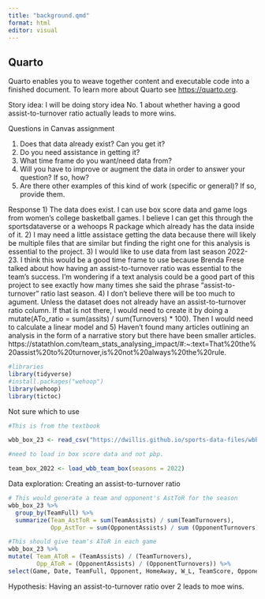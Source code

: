 ```yaml
---
title: "background.qmd"
format: html
editor: visual
---
```


## Quarto

Quarto enables you to weave together content and executable code into a finished document. To learn more about Quarto see <https://quarto.org>.

Story idea: I will be doing story idea No. 1 about whether having a good assist-to-turnover ratio actually leads to more wins.

Questions in Canvas assignment

1) Does that data already exist? Can you get it?
2) Do you need assistance in getting it?
3) What time frame do you want/need data from?
4) Will you have to improve or augment the data in order to answer your question? If so, how?
5) Are there other examples of this kind of work (specific or general)? If so, provide them.

Response
1) The data does exist. I can use box score data and game logs from women's college basketball games. I believe I can get this through the sportsdataverse or a wehoops R package which already has the data inside of it.
2) I may need a little assistace getting the data because there will likely be multiple files that are similar but finding the right one for this analysis is essential to the project.
3) I would like to use data from last season 2022-23. I think this would be a good time frame to use because Brenda Frese talked about how having an assist-to-turnover ratio was essential to the team's success. I'm wondering if a text analysis could be a good part of this project to see exactly how many times she said the phrase "assist-to-turnover" ratio last season.
4) I don't believe there will be too much to agument. Unless the dataset does not already have an assist-to-turnover ratio column. If that is not there, I would need to create it by doing a mutate(ATo_ratio = sum(assits) / sum(Turnovers) * 100). Then I would need to calculate a linear model and 
5) Haven't found many articles outlining an analysis in the form of a narrative story but there have been smaller articles. 
https://statathlon.com/team_stats_analysing_impact/#:~:text=That%20the%20assist%20to%20turnover,is%20not%20always%20the%20rule.

```r
#libraries
library(tidyverse)
#install.packages("wehoop")
library(wehoop)
library(tictoc)
```

Not sure which to use
```r
#This is from the textbook

wbb_box_23 <- read_csv("https://dwillis.github.io/sports-data-files/wbblogs23.csv")

```

```r

#need to load in box score data and not pbp. 

team_box_2022 <- load_wbb_team_box(seasons = 2022)

```


Data exploration: Creating an assist-to-turnover ratio
```r
# This would generate a team and opponent's AstToR for the season
wbb_box_23 %>%
  group_by(TeamFull) %>% 
  summarize(Team_AstToR = sum(TeamAssists) / sum(TeamTurnovers),
            Opp_AstTor = sum(OpponentAssists) / sum (OpponentTurnovers))

#This should give team's AToR in each game
wbb_box_23 %>% 
mutate( Team_AToR = (TeamAssists) / (TeamTurnovers),
        Opp_AToR = (OpponentAssists) / (OpponentTurnovers)) %>% 
select(Game, Date, TeamFull, Opponent, HomeAway, W_L, TeamScore, OpponentScore, TeamAssists, OpponentAssists, TeamTurnovers, OpponentTurnovers, Team_AToR,   Opp_AToR)

```
Hypothesis: Having an assist-to-turnover ratio over 2 leads to moe wins. 
```r

```





